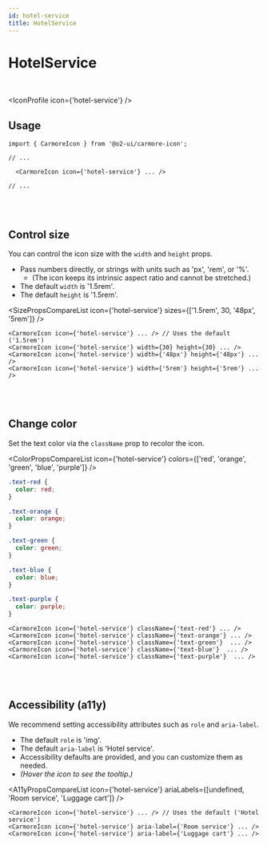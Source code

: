 ```yaml
---
id: hotel-service
title: HotelService
---
```




# HotelService

<br />

<IconProfile icon={'hotel-service'} />

## Usage

```tsx
import { CarmoreIcon } from '@o2-ui/carmore-icon';

// ...

  <CarmoreIcon icon={'hotel-service'} ... />

// ...
```

<br />
<br />

## Control size

You can control the icon size with the `width` and `height` props.

- Pass numbers directly, or strings with units such as 'px', 'rem', or '%'.
  - (The icon keeps its intrinsic aspect ratio and cannot be stretched.)
- The default `width` is '1.5rem'.
- The default `height` is '1.5rem'.

<SizePropsCompareList icon={'hotel-service'} sizes={['1.5rem', 30, '48px', '5rem']} />

```tsx
<CarmoreIcon icon={'hotel-service'} ... /> // Uses the default ('1.5rem')
<CarmoreIcon icon={'hotel-service'} width={30} height={30} ... />
<CarmoreIcon icon={'hotel-service'} width={'48px'} height={'48px'} ... />
<CarmoreIcon icon={'hotel-service'} width={'5rem'} height={'5rem'} ... />
```

<br />
<br />

## Change color

Set the text color via the `className` prop to recolor the icon.

<ColorPropsCompareList icon={'hotel-service'} colors={['red', 'orange', 'green', 'blue', 'purple']} />

```css
.text-red {
  color: red;
}

.text-orange {
  color: orange;
}

.text-green {
  color: green;
}

.text-blue {
  color: blue;
}

.text-purple {
  color: purple;
}
```

```tsx
<CarmoreIcon icon={'hotel-service'} className={'text-red'} ... />
<CarmoreIcon icon={'hotel-service'} className={'text-orange'} ... />
<CarmoreIcon icon={'hotel-service'} className={'text-green'}  ... />
<CarmoreIcon icon={'hotel-service'} className={'text-blue'}  ... />
<CarmoreIcon icon={'hotel-service'} className={'text-purple'}  ... />
```

<br />
<br />

## Accessibility (a11y)

We recommend setting accessibility attributes such as `role` and `aria-label`.

- The default `role` is 'img'.
- The default `aria-label` is 'Hotel service'.
- Accessibility defaults are provided, and you can customize them as needed.
- _(Hover the icon to see the tooltip.)_

<A11yPropsCompareList icon={'hotel-service'} ariaLabels={[undefined, 'Room service', 'Luggage cart']} />

```tsx
<CarmoreIcon icon={'hotel-service'} ... /> // Uses the default ('Hotel service')
<CarmoreIcon icon={'hotel-service'} aria-label={'Room service'} ... />
<CarmoreIcon icon={'hotel-service'} aria-label={'Luggage cart'} ... />
```
